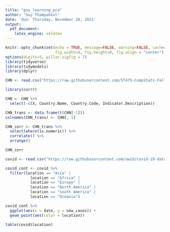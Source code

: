 ```yaml
---
title: "guy_learning_pca"
author: "Guy Thampakkul"
date: 'due: Thursday, November 18, 2021'
output:
  pdf_document: 
    latex_engine: xelatex
---
```


```r
knitr::opts_chunk$set(echo = TRUE, message=FALSE, warning=FALSE, cache=TRUE, 
                      fig.width=4, fig.height=4, fig.align = "center")
options(digits=5, pillar.sigfig = 7)
library(tidyverse)
library(tidymodels)
library(dplyr)
```

```r
CHN <- read.csv("https://raw.githubusercontent.com/ST47S-CompStats-Fall2021/GroupJ-COVID/main/data/API_CHN_1960_2005_misc_clean.csv?token=AST7DEPAEP4TQMUDNUFJ6UTBTQT4W")
```

```r
library(corrr)
```

```r
CHN <- CHN %>%
  select(-c(X, Country.Name, Country.Code, Indicator.Description))

CHN_trans <- data.frame(t(CHN[-1]))
colnames(CHN_trans) <- CHN[, 1]
```

```r
CHN_corr <- CHN_trans %>%
  select(where(is.numeric)) %>%
  correlate() %>%
  arrange()

CHN_corr
```


```r
covid <- read.csv("https://raw.githubusercontent.com/owid/covid-19-data/master/public/data/owid-covid-data.csv")
```

```r
covid_cont <- covid %>%
  filter(location == "Asia" |
           location == "Africa" |
           location == "Europe" |
           location == "North America" |
           location == "South America" |
           location == "Oceania")
```

```r
covid_cont %>%
  ggplot(aes(x = date, y = new_cases)) +
  geom_point(aes(color = location))
```

```r
table(covid$location)
```








